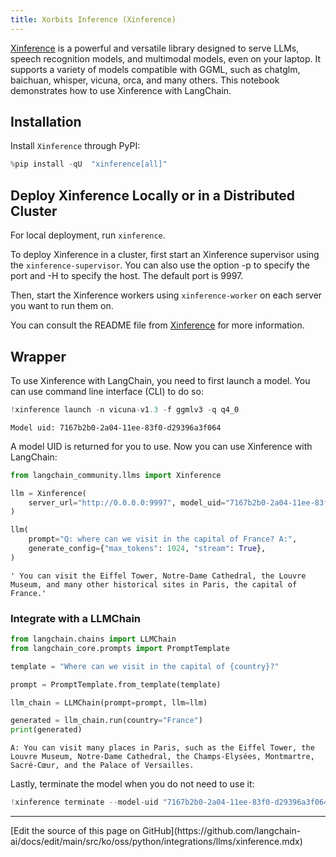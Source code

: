 ```yaml
---
title: Xorbits Inference (Xinference)
---
```


[Xinference](https://github.com/xorbitsai/inference) is a powerful and versatile library designed to serve LLMs,
speech recognition models, and multimodal models, even on your laptop. It supports a variety of models compatible with GGML, such as chatglm, baichuan, whisper, vicuna, orca, and many others. This notebook demonstrates how to use Xinference with LangChain.

## Installation

Install `Xinference` through PyPI:

```python
%pip install -qU  "xinference[all]"
```

## Deploy Xinference Locally or in a Distributed Cluster

For local deployment, run `xinference`.

To deploy Xinference in a cluster, first start an Xinference supervisor using the `xinference-supervisor`. You can also use the option -p to specify the port and -H to specify the host. The default port is 9997.

Then, start the Xinference workers using `xinference-worker` on each server you want to run them on.

You can consult the README file from [Xinference](https://github.com/xorbitsai/inference) for more information.

## Wrapper

To use Xinference with LangChain, you need to first launch a model. You can use command line interface (CLI) to do so:

```python
!xinference launch -n vicuna-v1.3 -f ggmlv3 -q q4_0
```

```output
Model uid: 7167b2b0-2a04-11ee-83f0-d29396a3f064
```

A model UID is returned for you to use. Now you can use Xinference with LangChain:

```python
from langchain_community.llms import Xinference

llm = Xinference(
    server_url="http://0.0.0.0:9997", model_uid="7167b2b0-2a04-11ee-83f0-d29396a3f064"
)

llm(
    prompt="Q: where can we visit in the capital of France? A:",
    generate_config={"max_tokens": 1024, "stream": True},
)
```

```output
' You can visit the Eiffel Tower, Notre-Dame Cathedral, the Louvre Museum, and many other historical sites in Paris, the capital of France.'
```

### Integrate with a LLMChain

```python
from langchain.chains import LLMChain
from langchain_core.prompts import PromptTemplate

template = "Where can we visit in the capital of {country}?"

prompt = PromptTemplate.from_template(template)

llm_chain = LLMChain(prompt=prompt, llm=llm)

generated = llm_chain.run(country="France")
print(generated)
```

```output
A: You can visit many places in Paris, such as the Eiffel Tower, the Louvre Museum, Notre-Dame Cathedral, the Champs-Elysées, Montmartre, Sacré-Cœur, and the Palace of Versailles.
```

Lastly, terminate the model when you do not need to use it:

```python
!xinference terminate --model-uid "7167b2b0-2a04-11ee-83f0-d29396a3f064"
```

---

<Callout icon="pen-to-square" iconType="regular">
  [Edit the source of this page on GitHub](https://github.com/langchain-ai/docs/edit/main/src/ko/oss/python/integrations/llms/xinference.mdx)
</Callout>
